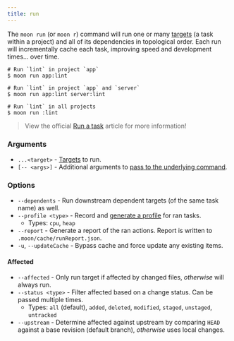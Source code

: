 ```yaml
---
title: run
---
```


The `moon run` (or `moon r`) command will run one or many [targets](../concepts/target) (a task
within a project) and all of its dependencies in topological order. Each run will incrementally
cache each task, improving speed and development times... over time.

```shell
# Run `lint` in project `app`
$ moon run app:lint

# Run `lint` in project `app` and `server`
$ moon run app:lint server:lint

# Run `lint` in all projects
$ moon run :lint
```

> View the official [Run a task](../run-task) article for more information!

### Arguments

- `...<target>` - [Targets](../concepts/target) to run.
- `[-- <args>]` - Additional arguments to
  [pass to the underlying command](../run-task#passing-arguments-to-the-underlying-command).

### Options

- `--dependents` - Run downstream dependent targets (of the same task name) as well.
- `--profile <type>` - Record and [generate a profile](../guides/profile) for ran tasks.
  - Types: `cpu`, `heap`
- `--report` - Generate a report of the ran actions. Report is written to
  `.moon/cache/runReport.json`.
- `-u`, `--updateCache` - Bypass cache and force update any existing items.

#### Affected

- `--affected` - Only run target if affected by changed files, _otherwise_ will always run.
- `--status <type>` - Filter affected based on a change status. Can be passed multiple times.
  - Types: `all` (default), `added`, `deleted`, `modified`, `staged`, `unstaged`, `untracked`
- `--upstream` - Determine affected against upstream by comparing `HEAD` against a base revision
  (default branch), _otherwise_ uses local changes.
